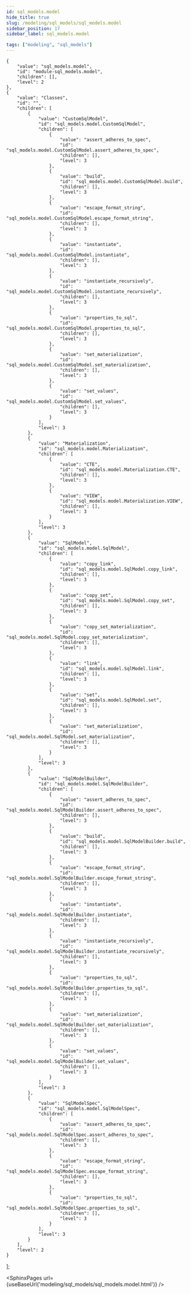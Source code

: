 ```yaml
---
id: sql_models.model
hide_title: true
slug: /modeling/sql_models/sql_models.model
sidebar_position: 17
sidebar_label: sql_models.model

tags: ["modeling", "sql_models"]
---
```


    {
        "value": "sql_models.model",
        "id": "module-sql_models.model",
        "children": [],
        "level": 2
    },
    {
        "value": "Classes",
        "id": "",
        "children": [
            {
                "value": "CustomSqlModel",
                "id": "sql_models.model.CustomSqlModel",
                "children": [
                    {
                        "value": "assert_adheres_to_spec",
                        "id": "sql_models.model.CustomSqlModel.assert_adheres_to_spec",
                        "children": [],
                        "level": 3
                    },
                    {
                        "value": "build",
                        "id": "sql_models.model.CustomSqlModel.build",
                        "children": [],
                        "level": 3
                    },
                    {
                        "value": "escape_format_string",
                        "id": "sql_models.model.CustomSqlModel.escape_format_string",
                        "children": [],
                        "level": 3
                    },
                    {
                        "value": "instantiate",
                        "id": "sql_models.model.CustomSqlModel.instantiate",
                        "children": [],
                        "level": 3
                    },
                    {
                        "value": "instantiate_recursively",
                        "id": "sql_models.model.CustomSqlModel.instantiate_recursively",
                        "children": [],
                        "level": 3
                    },
                    {
                        "value": "properties_to_sql",
                        "id": "sql_models.model.CustomSqlModel.properties_to_sql",
                        "children": [],
                        "level": 3
                    },
                    {
                        "value": "set_materialization",
                        "id": "sql_models.model.CustomSqlModel.set_materialization",
                        "children": [],
                        "level": 3
                    },
                    {
                        "value": "set_values",
                        "id": "sql_models.model.CustomSqlModel.set_values",
                        "children": [],
                        "level": 3
                    }
                ],
                "level": 3
            },
            {
                "value": "Materialization",
                "id": "sql_models.model.Materialization",
                "children": [
                    {
                        "value": "CTE",
                        "id": "sql_models.model.Materialization.CTE",
                        "children": [],
                        "level": 3
                    },
                    {
                        "value": "VIEW",
                        "id": "sql_models.model.Materialization.VIEW",
                        "children": [],
                        "level": 3
                    }
                ],
                "level": 3
            },
            {
                "value": "SqlModel",
                "id": "sql_models.model.SqlModel",
                "children": [
                    {
                        "value": "copy_link",
                        "id": "sql_models.model.SqlModel.copy_link",
                        "children": [],
                        "level": 3
                    },
                    {
                        "value": "copy_set",
                        "id": "sql_models.model.SqlModel.copy_set",
                        "children": [],
                        "level": 3
                    },
                    {
                        "value": "copy_set_materialization",
                        "id": "sql_models.model.SqlModel.copy_set_materialization",
                        "children": [],
                        "level": 3
                    },
                    {
                        "value": "link",
                        "id": "sql_models.model.SqlModel.link",
                        "children": [],
                        "level": 3
                    },
                    {
                        "value": "set",
                        "id": "sql_models.model.SqlModel.set",
                        "children": [],
                        "level": 3
                    },
                    {
                        "value": "set_materialization",
                        "id": "sql_models.model.SqlModel.set_materialization",
                        "children": [],
                        "level": 3
                    }
                ],
                "level": 3
            },
            {
                "value": "SqlModelBuilder",
                "id": "sql_models.model.SqlModelBuilder",
                "children": [
                    {
                        "value": "assert_adheres_to_spec",
                        "id": "sql_models.model.SqlModelBuilder.assert_adheres_to_spec",
                        "children": [],
                        "level": 3
                    },
                    {
                        "value": "build",
                        "id": "sql_models.model.SqlModelBuilder.build",
                        "children": [],
                        "level": 3
                    },
                    {
                        "value": "escape_format_string",
                        "id": "sql_models.model.SqlModelBuilder.escape_format_string",
                        "children": [],
                        "level": 3
                    },
                    {
                        "value": "instantiate",
                        "id": "sql_models.model.SqlModelBuilder.instantiate",
                        "children": [],
                        "level": 3
                    },
                    {
                        "value": "instantiate_recursively",
                        "id": "sql_models.model.SqlModelBuilder.instantiate_recursively",
                        "children": [],
                        "level": 3
                    },
                    {
                        "value": "properties_to_sql",
                        "id": "sql_models.model.SqlModelBuilder.properties_to_sql",
                        "children": [],
                        "level": 3
                    },
                    {
                        "value": "set_materialization",
                        "id": "sql_models.model.SqlModelBuilder.set_materialization",
                        "children": [],
                        "level": 3
                    },
                    {
                        "value": "set_values",
                        "id": "sql_models.model.SqlModelBuilder.set_values",
                        "children": [],
                        "level": 3
                    }
                ],
                "level": 3
            },
            {
                "value": "SqlModelSpec",
                "id": "sql_models.model.SqlModelSpec",
                "children": [
                    {
                        "value": "assert_adheres_to_spec",
                        "id": "sql_models.model.SqlModelSpec.assert_adheres_to_spec",
                        "children": [],
                        "level": 3
                    },
                    {
                        "value": "escape_format_string",
                        "id": "sql_models.model.SqlModelSpec.escape_format_string",
                        "children": [],
                        "level": 3
                    },
                    {
                        "value": "properties_to_sql",
                        "id": "sql_models.model.SqlModelSpec.properties_to_sql",
                        "children": [],
                        "level": 3
                    }
                ],
                "level": 3
            }
        ],
        "level": 2
    }
];




<SphinxPages url={useBaseUrl('modeling/sql_models/sql_models.model.html')} />
